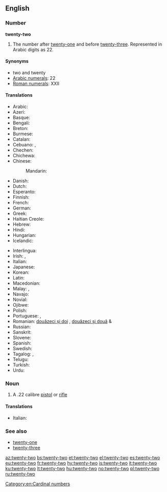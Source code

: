 ==English==

===Number===
'''twenty-two'''

# The number after [[twenty-one]] and before [[twenty-three]]. Represented in Arabic digits as 22.

====Synonyms====
* two and twenty
* [[w:Arabic numerals|Arabic numerals]]: 22
* [[w:Roman numerals|Roman numerals]]: XXII

====Translations====
{{trans-top|twenty-two}}
* Arabic: {{t|ar|اثنين وعشرين|tr=’iθnēn wi-ʕišrīn}}
* Azeri: {{t+|az|iyirmi iki}}
* Basque: {{t+|eu|hogeita bi}}
* Bengali: {{t-|bn|বাইশ|tr=baish}}
* Breton: {{t-|br|daou-warn-ugent}}
* Burmese: {{t-|my|နှစ်ဆယ့်နှစ်|tr=hnăhsè.hnit|sc=Mymr}}
* Catalan: {{t+|ca|vint-i-dos}}
* Cebuano: {{tø|ceb|kawhaa`g duha}}, {{tø|ceb|bayente dos}}
* Chechen: {{tø|ce|ткъе шиь|tr=tqe ši’}}
* Chichewa: {{tø|ny|makumi awiri n'ziwiri}}
* Chinese:
*: Mandarin: {{t|cmn|二十二|tr=èr shí èr|sc=Hani}}
* Danish: {{t-|da|toogtyve}}
* Dutch: {{t+|nl|tweeëntwintig}}
* Esperanto: {{t-|eo|dudek du}}
* Finnish: {{t-|fi|kaksikymmentäkaksi}}
* French: {{t+|fr|vingt-deux|m}}
* German: {{t+|de|zweiundzwanzig}}
* Greek: {{t+|el|είκοσι δύο|tr=eíkosi dýo}}
* Haitian Creole: {{tø|ht|vennde}}
* Hebrew: {{t-|he|עשרים־ושנים|tr=esrím və-shnáyim}}
* Hindi: {{t+|hi|बाईस|tr=baaees}}
* Hungarian: {{t+|hu|huszonkettő}}
* Icelandic: {{t+|is|tuttugu og tveir}}
{{trans-mid}}
* Interlingua: {{t-|ia|vinti-duo}}
* Irish: {{t-|ga|fiche a dó}}, {{t-|ga|dó is fiche}}
* Italian: {{t+|it|ventidue}}
* Japanese: {{t-|ja|二十二|tr=ni-jū-ni}}
* Korean: {{t-|ko|스물 둘|tr=seumul dul|sc=Hang}}
* Latin: {{t-|la|vigintiduo}}
* Macedonian: {{t-|mk|дваесет и два|tr=dváeset i dva}}
* Malay: {{t-|ms|dua puluh dua}}, {{t-|ms|dua likur}}
* Navajo: {{tø|nv|naadįįnaaki}}
* Novial: {{tø|nov|duanti-du}}
* Ojibwe: {{tø|oj|niishtana-ashi-niizh}}
* Polish: {{t-|pl|dwadzieścia dwa}}
* Portuguese: {{t+|pt|vinte e dois|m}}, {{t-|pt|vinte e duas|f}}
* Romanian: [[douăzeci și doi]] {{m}}, [[douăzeci și două]] {{f}} & {{n}}
* Russian: {{t+|ru|двадцать два|tr=dvádtsat’ dva}}
* Sanskrit: {{t-|sa|द्वाविंशति|f|tr=dvāviṃśati|sc=Deva}}
* Slovene: {{t-|sl|dvaindvajset}}
* Spanish: {{t+|es|veintidós}}
* Swedish: {{t+|sv|tjugotvå}}
* Tagalog: {{t-|tl|dalawampo}}, {{t-|tl|beynte-dos}}
* Telugu: {{t-|te|ఇరవై రెండు|tr=iravai renDu}}
* Turkish: {{t+|tr|yirmi iki}}
* Urdu: {{t-|ur|بائیس|tr=baaees}}
{{trans-bottom}}

===Noun===
{{en-noun|head=[[twenty]]-[[two]]}}

# A .22 calibre [[pistol]] or [[rifle]]

====Translations====
{{trans-top|.22 calibre pistol or rifle}}
* Italian: {{t+|it|ventidue|m}}
{{trans-mid}}
{{trans-bottom}}

===See also===
* [[twenty-one]]
* [[twenty-three]]

[[Category:en:Cardinal numbers]]

[[az:twenty-two]]
[[bs:twenty-two]]
[[et:twenty-two]]
[[el:twenty-two]]
[[es:twenty-two]]
[[eu:twenty-two]]
[[fr:twenty-two]]
[[hy:twenty-two]]
[[is:twenty-two]]
[[it:twenty-two]]
[[ku:twenty-two]]
[[lt:twenty-two]]
[[hu:twenty-two]]
[[no:twenty-two]]
[[pl:twenty-two]]
[[ru:twenty-two]]